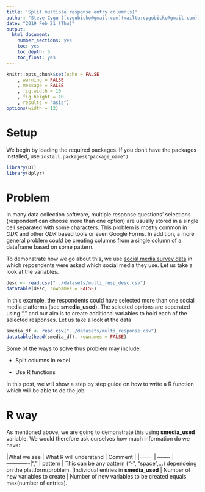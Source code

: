 ```yaml
---
title: 'Split multiple response entry column(s)'
author: "Steve Cygu ([cygubicko@gmail.com](mailto:cygubicko@gmail.com))"
date: "2019 Feb 21 (Thu)"
output:
  html_document:
    number_sections: yes
    toc: yes
    toc_depth: 5
    toc_float: yes
---
```


```r
knitr::opts_chunk$set(echo = FALSE
	, warning = FALSE
	, message = FALSE
	, fig.width = 10
	, fig.height = 10
	, results = "asis")
options(width = 12)
```

# Setup

We begin by loading the required packages. If you don't have the packages installed, use `install.packages("package_name")`.

```r
library(DT)
library(dplyr)
```


# Problem

In many data collection software, multiple response questions' selections (respondent can choose more than one option) are usually stored in a single cell separated with some characters. This problem is mostly common in _ODK_ and other _ODK_ based tools or even Google Forms. In addition, a more general problem could be creating columns from a single column of a dataframe based on some pattern.

To demonstrate how we go about this, we use [social media survey data](https://github.com/CYGUBICKO/miscellaneous/tree/master/datasets) in which reposndents were asked which social media they use. Let us take a look at the variables.

```r
desc <- read.csv("../datasets/multi_resp_desc.csv")
datatable(desc, rownames = FALSE)
```

In this example, the respondents could have selected more than one social media platforms (see **smedia\_used**). The selected oprions are seperated using "," and our aim is to create additional variables to hold each of the selected responses. Let us take a look at the data

```r
smedia_df <- read.csv("../datasets/multi_response.csv")
datatable(head(smedia_df), rownames = FALSE)
```

Some of the ways to solve thus problem may include:

* Split columns in excel

* Use R functions

In this post, we will show a step by step guide on how to write a R function which will be able to do the job.


# R way

As mentioned above, we are going to demonstrate this using **smedia\_used** variable. We would therefore ask ourselves how much information do we have:

|What we see | What R will understand | Comment |
|------- | ------- | -------------|","			 | pattern					  | This can be any pattern ("-", "space",...) dependeing on the plattform/problem.
|Individual entries in **smedia\_used** | Number of new variables to create | Number of new variables to be created equals max(number of entries).
